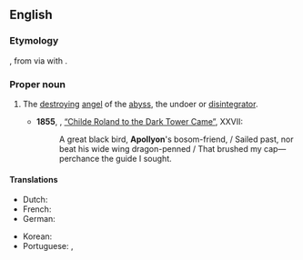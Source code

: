 ==English==
{{wikipedia}}

===Etymology===
{{bor|en|grc|Ἀπολλύων||Apollyon, the destroyer}}, from {{m|grc|ἀπόλλυμι||destroy}} via {{w|phono-semantic matching}} with {{der|en|hbo|אֲבַדּוֹן|tr=ʾaḇaddôn|t=destruction, ruin}}.

===Proper noun===
{{en-proper noun}}

# {{lb|en|Christianity}} The [[destroying]] [[angel]] of the [[abyss]], the undoer or [[disintegrator]].
#* '''1855''', {{w|Robert Browning}}, [[s:Childe Roland to the Dark Tower Came|“Childe Roland to the Dark Tower Came”]], XXVII:
#*: A great black bird, '''Apollyon''''s bosom-friend, / Sailed past, nor beat his wide wing dragon-penned / That brushed my cap—perchance the guide I sought.

====Translations====
{{trans-top|The destroying angel of the abyss, the undoer or disintegrator}}
* Dutch: {{t|nl|Apollyon}}
* French: {{t|fr|Apollyon|m}}
* German: {{t+|de|Apollyon|m}}
{{trans-mid}}
* Korean: {{t|ko|아폴리온}}
* Portuguese: {{t|pt|Apolião|m}}, {{t|pt|Apolion|m}}
{{trans-bottom}}

{{c|en|Biblical characters}}